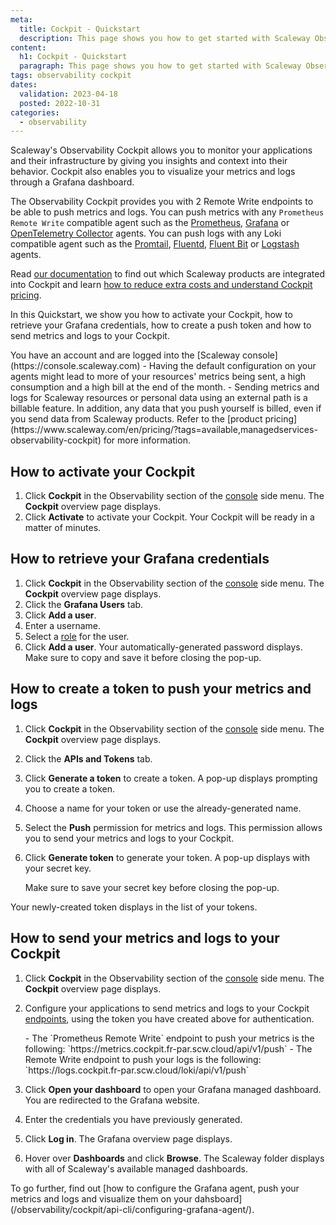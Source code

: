 ```yaml
---
meta:
  title: Cockpit - Quickstart
  description: This page shows you how to get started with Scaleway Observability.
content:
  h1: Cockpit - Quickstart
  paragraph: This page shows you how to get started with Scaleway Observability.
tags: observability cockpit
dates:
  validation: 2023-04-18
  posted: 2022-10-31
categories:
  - observability
---
```


Scaleway's Observability Cockpit allows you to monitor your applications and their infrastructure by giving you insights and context into their behavior. Cockpit also enables you to visualize your metrics and logs through a Grafana dashboard.

The Observability Cockpit provides you with 2 Remote Write endpoints to be able to push metrics and logs. You can push metrics with any `Prometheus Remote Write` compatible agent such as the [Prometheus](https://prometheus.io/docs/introduction/overview/), [Grafana](https://grafana.com/docs/agent/latest/) or [OpenTelemetry Collector](https://opentelemetry.io/docs/collector/) agents.
You can push logs with any Loki compatible agent such as the [Promtail](https://grafana.com/docs/loki/latest/clients/promtail/), [Fluentd](https://docs.fluentd.org/), [Fluent Bit](https://docs.fluentbit.io/manual/) or [Logstash](https://www.elastic.co/guide/en/logstash/current/introduction.html) agents.

Read [our documentation](/observability/cockpit/reference-content/cockpit-limitations/) to find out which Scaleway products are integrated into Cockpit and learn [how to reduce extra costs and understand Cockpit pricing](/observability/cockpit/reference-content/understanding-cockpit-usage/).

In this Quickstart, we show you how to activate your Cockpit, how to retrieve your Grafana credentials, how to create a push token and how to send metrics and logs to your Cockpit.

<Macro id="iam-requirements" />
 
<Message type="requirement">
  You have an account and are logged into the [Scaleway console](https://console.scaleway.com)
</Message>

<Message type="important">
 - Having the default configuration on your agents might lead to more of your resources' metrics being sent, a high consumption and a high bill at the end of the month.
 - Sending metrics and logs for Scaleway resources or personal data using an external path is a billable feature. In addition, any data that you push yourself is billed, even if you send data from Scaleway products. Refer to the [product pricing](https://www.scaleway.com/en/pricing/?tags=available,managedservices-observability-cockpit) for more information.
</Message>

## How to activate your Cockpit

1. Click **Cockpit** in the Observability section of the [console](https://console.scaleway.com/) side menu. The **Cockpit** overview page displays.
2. Click **Activate** to activate your Cockpit. Your Cockpit will be ready in a matter of minutes.

## How to retrieve your Grafana credentials

1. Click **Cockpit** in the Observability section of the [console](https://console.scaleway.com/) side menu. The **Cockpit** overview page displays.
2. Click the **Grafana Users** tab.
3. Click **Add a user**.
4. Enter a username.
5. Select a [role](/observability/cockpit/concepts/#grafana-users/) for the user.
6. Click **Add a user**. Your automatically-generated password displays. Make sure to copy and save it before closing the pop-up.

## How to create a token to push your metrics and logs

1. Click **Cockpit** in the Observability section of the [console](https://console.scaleway.com/) side menu. The **Cockpit** overview page displays.
2. Click the **APIs and Tokens** tab.
3. Click **Generate a token** to create a token. A pop-up displays prompting you to create a token.
4. Choose a name for your token or use the already-generated name.
5. Select the **Push** permission for metrics and logs. This permission allows you to send your metrics and logs to your Cockpit.
6. Click **Generate token** to generate your token. A pop-up displays with your secret key.

    <Message type="important">
    Make sure to save your secret key before closing the pop-up.
    </Message>

Your newly-created token displays in the list of your tokens.

## How to send your metrics and logs to your Cockpit

1. Click **Cockpit** in the Observability section of the [console](https://console.scaleway.com/) side menu. The **Cockpit** overview page displays.
2. Configure your applications to send metrics and logs to your Cockpit [endpoints](/observability/cockpit/concepts/#endpoints), using the token you have created above for authentication.

    <Message type="important">
     - The `Prometheus Remote Write` endpoint to push your metrics is the following: `https://metrics.cockpit.fr-par.scw.cloud/api/v1/push`
     - The Remote Write endpoint to push your logs is the following: `https://logs.cockpit.fr-par.scw.cloud/loki/api/v1/push`
    </Message>

3. Click **Open your dashboard** to open your Grafana managed dashboard. You are redirected to the Grafana website.
4. Enter the credentials you have previously generated.
5. Click **Log in**. The Grafana overview page displays.
6. Hover over **Dashboards** and click **Browse**. The Scaleway folder displays with all of Scaleway's available managed dashboards.

<Message type="tip">
  To go further, find out [how to configure the Grafana agent, push your metrics and logs and visualize them on your dahsboard](/observability/cockpit/api-cli/configuring-grafana-agent/).
</Message>


